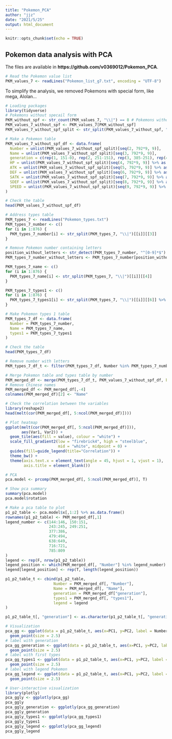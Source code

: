 ```yaml
---
title: "Pokemon_PCA"
author: "jjz"
date: "2021/5/25"
output: html_document
---
```


```r
knitr::opts_chunk$set(echo = TRUE)
```

## Pokemon data analysis with PCA

The files are available in **https://github.com/v0369012/Pokemon_PCA**.


```r
# Read the Pokemon value list
PKM_values_7 <- readLines("Pokemon_list_g7.txt", encoding = "UTF-8")
```


To simplify the analysis, we removed Pokemons with special form, like mega, Alolan...
```r
# Loading packages
library(tidyverse)
# Pokemons without specail form
PKM_without_spf <- str_count(PKM_values_7, "\\|") == 8 # Pokemons without specail form
PKM_values_7_without_spf <- PKM_values_7[PKM_without_spf]
PKM_values_7_without_spf_split <- str_split(PKM_values_7_without_spf, "\\|")
```


```r
# Make a Pokemon table
PKM_values_7_without_spf_df <- data.frame(
  Number = unlist(PKM_values_7_without_spf_split)[seq(2, 792*9, 9)],
  Name = unlist(PKM_values_7_without_spf_split)[seq(3, 792*9, 9)],
  generation = c(rep(1, 151-0), rep(2, 251-151), rep(3, 385-251), rep(4, 490-385), rep(5, 640-490), rep(6, 707-640), rep(7, 792-707)),
  HP = unlist(PKM_values_7_without_spf_split)[seq(4, 792*9, 9)] %>% as.character() %>% as.numeric(),
  ATK = unlist(PKM_values_7_without_spf_split)[seq(5, 792*9, 9)] %>% as.character() %>% as.numeric(),
  DEF = unlist(PKM_values_7_without_spf_split)[seq(6, 792*9, 9)] %>% as.character() %>% as.numeric(),
  SATK = unlist(PKM_values_7_without_spf_split)[seq(7, 792*9, 9)] %>% as.character() %>% as.numeric(),
  SDEF = unlist(PKM_values_7_without_spf_split)[seq(8, 792*9, 9)] %>% as.character() %>% as.numeric(),
  SPEED = unlist(PKM_values_7_without_spf_split)[seq(9, 792*9, 9)] %>% str_replace_all("\\}","") %>% as.character() %>% as.numeric()
)

# Check the table
head(PKM_values_7_without_spf_df)
```

```r
# Address types table
PKM_types_7 <- readLines("Pokemon_types.txt")
PKM_types_7_number <- c()
for (i in 1:876) {
  PKM_types_7_number[i] <- str_split(PKM_types_7, "\\|")[[i]][[3]]
}

# Remove Pokemon number containing letters
position_without_letters <- str_detect(PKM_types_7_number, "^[0-9]*$")
PKM_types_7_number_without_letters <- PKM_types_7_number[position_without_letters]

PKM_types_7_name <- c()
for (i in 1:876) {
  PKM_types_7_name[i] <- str_split(PKM_types_7, "\\|")[[i]][[4]]
}

PKM_types_7_types1 <- c()
for (i in 1:876) {
  PKM_types_7_types1[i] <- str_split(PKM_types_7, "\\|")[[i]][[6]] %>% str_remove_all("\\}")
}

# Make Pokemon types 1 table
PKM_types_7_df <- data.frame(
  Number = PKM_types_7_number,
  Name = PKM_types_7_name,
  types1 = PKM_types_7_types1
)

# Check the table
head(PKM_types_7_df)

# Remove number with letters
PKM_types_7_df_t <- filter(PKM_types_7_df, Number %in% PKM_types_7_number_without_letters)
```

```r
# Merge Pokemon table and types table by number
PKM_merged_df <- merge(PKM_types_7_df_t, PKM_values_7_without_spf_df, by = "Number")
# Remove Chinese names
PKM_merged_df <- PKM_merged_df[,-4]
colnames(PKM_merged_df)[2] <- "Name"

# Check the correlation between the variables
library(reshape2)
head(melt(cor(PKM_merged_df[, 5:ncol(PKM_merged_df)])))
```

```r
# Plot heatmap
ggplot(melt(cor(PKM_merged_df[, 5:ncol(PKM_merged_df)])),
       aes(Var1, Var2)) +
  geom_tile(aes(fill = value), colour = "white") +
  scale_fill_gradient2(low = "firebrick4", high = "steelblue",
                       mid = "white", midpoint = 0) +
  guides(fill=guide_legend(title="Correlation")) +
  theme_bw() +
  theme(axis.text.x = element_text(angle = 45, hjust = 1, vjust = 1),
        axis.title = element_blank())
```

```r
# PCA
pca.model <- prcomp(PKM_merged_df[, 5:ncol(PKM_merged_df)], T)

# Show pca summary
summary(pca.model)
pca.model$rotation

# Make a pca table to plot
p1_p2_table <- pca.model$x[,1:2] %>% as.data.frame()
rownames(p1_p2_table) <- PKM_merged_df[,1]
legend_number <- c(144:146, 150:151, 
                   243:245, 249:251,
                   377:386,
                   479:494,
                   638:649,
                   716:721,
                   785:809
)
legend <- rep(F, nrow(p1_p2_table))
legend_position <- which(PKM_merged_df[, "Number"] %in% legend_number)
legend[legend_position] <- rep(T, length(legend_position))

p1_p2_table_t <- cbind(p1_p2_table, 
                     Number = PKM_merged_df[, "Number"],
                     Name = PKM_merged_df[, "Name"],
                     generation = PKM_merged_df["generation"],
                     types1 = PKM_merged_df[, "types1"],
                     legend = legend
)

p1_p2_table_t[, "generation"] <- as.character(p1_p2_table_t[, "generation"])

# Visualization
pca_gg <- ggplot(data = p1_p2_table_t, aes(x=PC1, y=PC2, label = Number))+
  geom_point(size = 2.5)
# label with generation
pca_gg_generation <- ggplot(data = p1_p2_table_t, aes(x=PC1, y=PC2, label = Number, color = generation))+
  geom_point(size = 2.5)
# label with first types
pca_gg_types1 <- ggplot(data = p1_p2_table_t, aes(x=PC1, y=PC2, label = Number, color = types1))+
  geom_point(size = 2.5)
# label with legend Pokemon
pca_gg_legend <- ggplot(data = p1_p2_table_t, aes(x=PC1, y=PC2, label = Number, color = legend))+
  geom_point(size = 2.5)

# User-interactive visualization
library(plotly)
pca_ggly <- ggplotly(pca_gg)
pca_ggly
pca_ggly_generation <- ggplotly(pca_gg_generation)
pca_ggly_generation
pca_ggly_types1 <- ggplotly(pca_gg_types1)
pca_ggly_types1
pca_ggly_legend <- ggplotly(pca_gg_legend)
pca_ggly_legend
```